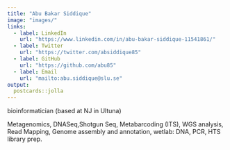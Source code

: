 ---
title: "Abu Bakar Siddique"
image: "images/"
links:
  - label: LinkedIn
    url: "https://www.linkedin.com/in/abu-bakar-siddique-11541861/"
  - label: Twitter
    url: "https://twitter.com/absiddique85"
  - label: GitHub
    url: "https://github.com/abu85"
  - label: Email
    url: "mailto:abu.siddique@slu.se"
output:
  postcards::jolla
---
 
bioinformatician (based at NJ in Ultuna)

Metagenomics, DNASeq,Shotgun Seq, Metabarcoding (ITS), WGS analysis, Read Mapping, Genome assembly and annotation, wetlab: DNA, PCR, HTS library prep.
